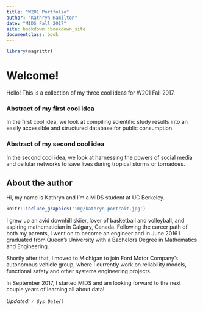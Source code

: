 ```yaml
---
title: "W201 Portfolio"
author: "Kathryn Hamilton"
date: "MIDS Fall 2017"
site: bookdown::bookdown_site
documentclass: book
---
```


<!-- This won't be displayed but it will initialize your R session. Add any R libraries you need here. -->
```r
library(magrittr)
```


# Welcome!

<!-- You can include images saved within your repo... 
```r
knitr::include_graphics('img/hello-world.png')
```
-->

Hello! This is a collection of my three cool ideas for W201 Fall 2017.

<!-- Below this line is just examples of how you can embed video from Google Drive. First you have to enable sharing, then just get the object ID which is that long string between d/ and /preview and will also be appended to any sharing link you generate for your video. 
<p>
```r
knitr::include_url('https://drive.google.com/file/d/0B6bobRDQR96iVEV3SXJJal9CczQ/preview')
```
-->

### Abstract of my first cool idea

In the first cool idea, we look at compiling scientific study results into an easily accessible and structured database for public consumption.

### Abstract of my second cool idea

In the second cool idea, we look at harnessing the powers of social media and cellular networks to save lives during tropical storms or tornadoes.

## About the author

Hi, my name is Kathryn and I'm a MIDS student at UC Berkeley. 

```r
knitr::include_graphics('img/kathryn-portrait.jpg')
```

I grew up an avid downhill skiier, lover of basketball and volleyball, and aspiring mathematician in Calgary, Canada. Following the career path of both my parents, I went on to become an engineer and in June 2016 I graduated from Queen's University with a Bachelors Degree in Mathematics and Engineering.

Shortly after that, I moved to Michigan to join Ford Motor Company's autonomous vehicle group, where I currently work on reliability models, functional safety and other systems engineering projects.

In September 2017, I started MIDS and am looking forward to the next couple years of learning all about data!

*Updated: `r Sys.Date()`*
